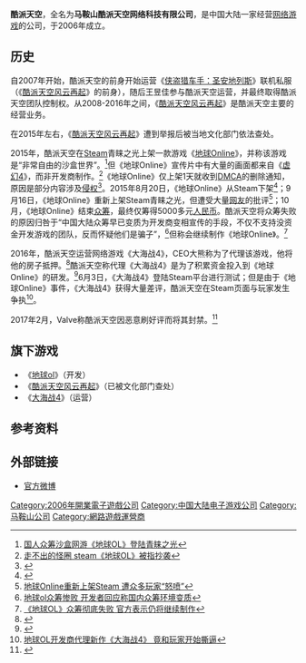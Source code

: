 {{NoteTA
| G1 = Games
}}
{{Infobox company
| name = 酷派天空
| name_en =
| logo =
| type =
| traded_as =
| foundation = {{Start date|2006|}}
| defunct = <!-- {{End date|YYYY|MM|DD}} -->
| location =[[安徽省|安徽省]][[马鞍山市|马鞍山市]][[秀山新区|秀山新区]]霍里山大道马鞍山软件园A座3楼332室
| key_people =
| industry = [[网络游戏|网络游戏]]
| products =
| homepage = {{URL|http://www.kupai.me/#page5}}
| other_text = 马鞍山酷派天空网络科技有限公司
| caption =
| chairman =
| president =
| CEO =王昱佳
| CFO =
| CMO =
}}

'''酷派天空'''，全名为'''马鞍山酷派天空网络科技有限公司'''，是中国大陆一家经营[[网络游戏|网络游戏]]的公司，于2006年成立。

== 历史 ==
自2007年开始，酷派天空的前身开始运营《[[俠盜獵車手：聖安地列斯|侠盗猎车手：圣安地列斯]]》联机私服（《[[酷派天空风云再起|酷派天空风云再起]]》的前身），随后王昱佳参与酷派天空运营，并最终取得酷派天空团队控制权。从2008-2016年之间，《[[酷派天空风云再起|酷派天空风云再起]]》是酷派天空主要的经营业务。

在2015年左右，《[[酷派天空风云再起|酷派天空风云再起]]》遭到举报后被当地文化部门依法查处。

2015年，酷派天空在[[Steam|Steam]]青睐之光上架一款游戏《[[地球Online|地球Online]]》，并称该游戏是“非常自由的沙盒世界”。<ref>[http://news.17173.com/content/2015-08-17/20150817114110287_all.shtml 国人众筹沙盒网游《地球OL》登陆青睐之光]</ref>但《地球Online》宣传片中有大量的画面都来自《[[虚幻4|虚幻4]]》，而非开发商制作。<ref>[http://news.52pk.com/shtml/20150820/6513426.shtml 走不出的怪圈 steam《地球OL》被指抄袭]</ref>《地球Online》仅上架1天就收到[[DMCA|DMCA]]的删除通知，原因是部分内容涉及[[侵权|侵权]]<ref>{{Cite web |url=http://www.youba.com/zixun/101696/1.htm |title=原来真有“地球OL”这款游戏？还是国产？ |access-date=2016-07-18 |archive-url=https://web.archive.org/web/20150818185017/http://www.youba.com/zixun/101696/1.htm |archive-date=2015-08-18 |dead-url=yes }}</ref>。2015年8月20日，《地球Online》从Steam下架<ref>{{Cite web |url=http://www.appgame.com/archives/408975.html |title=「任大嘴」《地球OL》因侵权下架 被网友质疑不靠谱 |access-date=2016-07-18 |archive-url=https://web.archive.org/web/20150822105412/http://www.appgame.com/archives/408975.html |archive-date=2015-08-22 |dead-url=yes }}</ref>；9月16日，《地球Online》重新上架Steam青睐之光，但遭受大量[[网友|网友]]的批评<ref>[http://www.eeyy.com/chanye/20150916/65974.html 地球Online重新上架Steam 遭众多玩家“怒喷”]</ref>；10月，《地球Online》结束[[众筹|众筹]]，最终仅筹得5000多元[[人民币|人民币]]。酷派天空将众筹失败的原因归咎于“中国大陆众筹早已变质为开发商变相宣传的手段，不仅不支持没资金开发游戏的团队，反而怀疑他们是骗子”，<ref>[http://www.eeyy.com/chanye/20151019/66861.html 地球ol众筹惨败 开发者回应称国内众筹环境变质]</ref>但称会继续制作《地球Online》。<ref>[http://www.yxdown.com/news/201510/234470.html 《地球OL》众筹彻底失败 官方表示仍将继续制作]</ref>

2016年，酷派天空运营网络游戏《大海战4》，CEO大熊称为了代理该游戏，他将他的房子抵押。<ref name="sifu">{{cite news|title=《地球OL》开发商为拿到《大海战4》代理权 竟抵押房产|url=http://www.yxdown.com/news/201512/248219.html}}</ref>酷派天空称代理《大海战4》是为了积累资金投入到《地球Online》的研发。<ref>{{Cite web |url=http://newgame.duowan.com/1511/312462989080.html |title=为继续开发地球OL 酷派天空签下《大海战4》 |access-date=2016-07-18 |archive-url=https://web.archive.org/web/20160921034658/http://newgame.duowan.com/1511/312462989080.html |archive-date=2016-09-21 |dead-url=yes }}</ref>6月3日，《大海战4》登陆Steam平台进行测试；但是由于《地球Online》事件，《大海战4》获得大量差评，酷派天空在Steam页面与玩家发生争执<ref>[http://www.chinaz.com/game/gpc/2016/0606/538058.shtml 地球OL开发商代理新作《大海战4》 竟和玩家开始撕逼]</ref>。

2017年2月，Valve称酷派天空因恶意刷好评而将其封禁。<ref>{{Cite web |url=http://news.vsochina.com/g_news/14274.html |title=国内游戏厂商被Steam封禁！因《大海战4》恶意刷好评 |accessdate=2017-02-03 |archive-date=2019-06-14 |archive-url=https://web.archive.org/web/20190614074452/http://news.vsochina.com/g_news/14274.html |dead-url=no }}</ref>

== 旗下游戏 ==

* 《[[地球ol|地球ol]]》（开发）
* 《[[酷派天空风云再起|酷派天空风云再起]]》（已被文化部门查处）
* 《[[大海战4|大海战4]]》（运营）

== 参考资料 ==
{{reflist|2}}

== 外部链接 ==

* [http://weibo.com/kupai 官方微博]

{{中国大陆电子游戏公司}}

{{DEFAULTSORT:Ku Pai Tian Kong}}
[[Category:2006年開業電子遊戲公司|Category:2006年開業電子遊戲公司]]
[[Category:中国大陆电子游戏公司|Category:中国大陆电子游戏公司]]
[[Category:马鞍山公司|Category:马鞍山公司]]
[[Category:網路遊戲運營商|Category:網路遊戲運營商]]